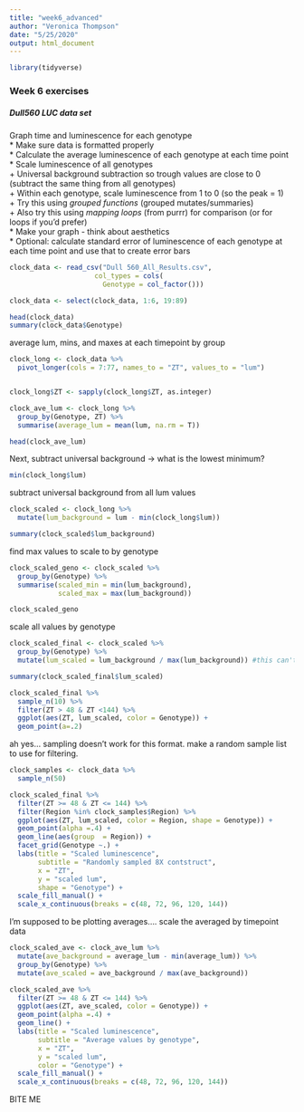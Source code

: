 ```yaml
---
title: "week6_advanced"
author: "Veronica Thompson"
date: "5/25/2020"
output: html_document
---
```


```r
library(tidyverse)
```

### Week 6 exercises

##### Dull560 LUC data set  
Graph time and luminescence for each genotype  
* Make sure data is formatted properly  
* Calculate the average luminescence of each genotype at each time point  
* Scale luminescence of all genotypes  
  + Universal background subtraction so trough values are close to 0 (subtract the same thing from all genotypes)  
  + Within each genotype, scale luminescence from 1 to 0 (so the peak = 1)  
  + Try this using *grouped functions* (grouped mutates/summaries)  
  + Also try this using *mapping loops* (from purrr) for comparison (or for loops if you’d prefer)  
* Make your graph - think about aesthetics  
* Optional: calculate standard error of luminescence of each genotype at each time point and use that to create error bars  
  
```r
clock_data <- read_csv("Dull 560_All_Results.csv",
                     col_types = cols(
                       Genotype = col_factor()))

clock_data <- select(clock_data, 1:6, 19:89)

head(clock_data)
summary(clock_data$Genotype)
```

average lum, mins, and maxes at each timepoint by group
```r
clock_long <- clock_data %>%
  pivot_longer(cols = 7:77, names_to = "ZT", values_to = "lum")


clock_long$ZT <- sapply(clock_long$ZT, as.integer)

clock_ave_lum <- clock_long %>%
  group_by(Genotype, ZT) %>%
  summarise(average_lum = mean(lum, na.rm = T))

head(clock_ave_lum)
```

Next, subtract universal background -> what is the lowest minimum?  
```r
min(clock_long$lum)
```

subtract universal background from all lum values
```r
clock_scaled <- clock_long %>%
  mutate(lum_background = lum - min(clock_long$lum))

summary(clock_scaled$lum_background)
```

find max values to scale to by genotype
```r
clock_scaled_geno <- clock_scaled %>%
  group_by(Genotype) %>%
  summarise(scaled_min = min(lum_background),
            scaled_max = max(lum_background))

clock_scaled_geno
```

scale all values by genotype
```r
clock_scaled_final <- clock_scaled %>% 
  group_by(Genotype) %>%
  mutate(lum_scaled = lum_background / max(lum_background)) #this can't be right...

summary(clock_scaled_final$lum_scaled) 

```

```r
clock_scaled_final %>%
  sample_n(10) %>%
  filter(ZT > 48 & ZT <144) %>%
  ggplot(aes(ZT, lum_scaled, color = Genotype)) +
  geom_point(a=.2)
```

ah yes... sampling doesn't work for this format. make a random sample list to use for filtering. 

```r
clock_samples <- clock_data %>% 
  sample_n(50)

clock_scaled_final %>%
  filter(ZT >= 48 & ZT <= 144) %>%
  filter(Region %in% clock_samples$Region) %>%
  ggplot(aes(ZT, lum_scaled, color = Region, shape = Genotype)) +
  geom_point(alpha =.4) +
  geom_line(aes(group  = Region)) +
  facet_grid(Genotype ~.) +
  labs(title = "Scaled luminescence",
       subtitle = "Randomly sampled 8X contstruct",
       x = "ZT",
       y = "scaled lum",
       shape = "Genotype") + 
  scale_fill_manual() + 
  scale_x_continuous(breaks = c(48, 72, 96, 120, 144))
```

I'm supposed to be plotting averages....
scale the averaged by timepoint data
```r
clock_scaled_ave <- clock_ave_lum %>%
  mutate(ave_background = average_lum - min(average_lum)) %>%
  group_by(Genotype) %>%
  mutate(ave_scaled = ave_background / max(ave_background))

clock_scaled_ave %>%
  filter(ZT >= 48 & ZT <= 144) %>%
  ggplot(aes(ZT, ave_scaled, color = Genotype)) +
  geom_point(alpha =.4) +
  geom_line() +
  labs(title = "Scaled luminescence",
       subtitle = "Average values by genotype",
       x = "ZT",
       y = "scaled lum", 
       color = "Genotype") + 
  scale_fill_manual() + 
  scale_x_continuous(breaks = c(48, 72, 96, 120, 144))
```

BITE ME